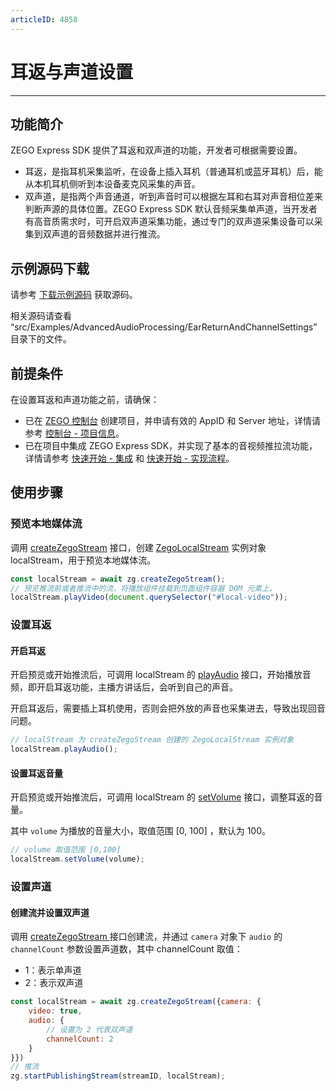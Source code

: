 ```yaml
---
articleID: 4858
---
```

# 耳返与声道设置

- - -

## 功能简介

ZEGO Express SDK 提供了耳返和双声道的功能，开发者可根据需要设置。

- 耳返，是指耳机采集监听，在设备上插入耳机（普通耳机或蓝牙耳机）后，能从本机耳机侧听到本设备麦克风采集的声音。
- 双声道，是指两个声音通道，听到声音时可以根据左耳和右耳对声音相位差来判断声源的具体位置。ZEGO Express SDK 默认音频采集单声道，当开发者有高音质需求时，可开启双声道采集功能，通过专门的双声道采集设备可以采集到双声道的音频数据并进行推流。

## 示例源码下载

请参考 [下载示例源码](!DownloadDemo/DownloadDemo) 获取源码。

相关源码请查看 “src/Examples/AdvancedAudioProcessing/EarReturnAndChannelSettings” 目录下的文件。

## 前提条件

在设置耳返和声道功能之前，请确保：

- 已在 [ZEGO 控制台](https://console.zego.im) 创建项目，并申请有效的 AppID 和 Server 地址，详情请参考 [控制台 - 项目信息](https://doc-zh.zego.im/article/12107)。
- 已在项目中集成 ZEGO Express SDK，并实现了基本的音视频推拉流功能，详情请参考 [快速开始 - 集成](!ExpressVideoSDK-Integration/SDK_Integration) 和 [快速开始 - 实现流程](!ExpressVideoSDK-Integration/Solution_Implementation)。

## 使用步骤

### 预览本地媒体流

调用 [createZegoStream](@createZegoStream) 接口，创建 [ZegoLocalStream](@-ZegoLocalStream) 实例对象 localStream，用于预览本地媒体流。

```js
const localStream = await zg.createZegoStream();
// 预览推流前或者推流中的流，将播放组件挂载到页面组件容器 DOM 元素上。
localStream.playVideo(document.querySelector("#local-video"));
```

### 设置耳返

#### 开启耳返

开启预览或开始推流后，可调用 localStream 的 [playAudio](@playAudio) 接口，开始播放音频，即开启耳返功能，主播方讲话后，会听到自己的声音。

<Warning title="注意">


开启耳返后，需要插上耳机使用，否则会把外放的声音也采集进去，导致出现回音问题。

</Warning>



```javascript
// localStream 为 createZegoStream 创建的 ZegoLocalStream 实例对象
localStream.playAudio();
```

#### 设置耳返音量

开启预览或开始推流后，可调用 localStream 的 [setVolume](@setVolume) 接口，调整耳返的音量。

其中 `volume` 为播放的音量大小，取值范围 [0, 100] ，默认为 100。

```javascript
// volume 取值范围 [0,100] 
localStream.setVolume(volume);
```

### 设置声道

#### 创建流并设置双声道

调用 [createZegoStream ](@createZegoStream) 接口创建流，并通过 `camera` 对象下 `audio` 的 `channelCount` 参数设置声道数，其中 channelCount 取值：

* 1：表示单声道
* 2：表示双声道

```javascript
const localStream = await zg.createZegoStream({camera: {
    video: true,
    audio: {
        // 设置为 2 代表双声道
        channelCount: 2
    } 
}})
// 推流
zg.startPublishingStream(streamID, localStream);
```
